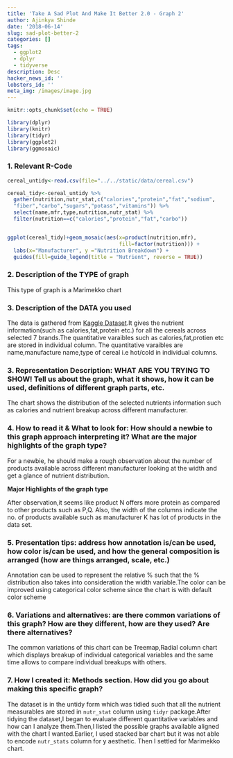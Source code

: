```yaml
---
title: 'Take A Sad Plot And Make It Better 2.0 - Graph 2'
author: Ajinkya Shinde
date: '2018-06-14'
slug: sad-plot-better-2
categories: []
tags:
  - ggplot2
  - dplyr
  - tidyverse
description: Desc
hacker_news_id: ''
lobsters_id: ''
meta_img: /images/image.jpg
---
```



```r
knitr::opts_chunk$set(echo = TRUE)
```



```r
library(dplyr)
library(knitr)
library(tidyr)
library(ggplot2)
library(ggmosaic)
```

### 1. Relevant R-Code

```r
cereal_untidy<-read.csv(file="../../static/data/cereal.csv")

cereal_tidy<-cereal_untidy %>% 
  gather(nutrition,nutr_stat,c("calories","protein","fat","sodium",
  "fiber","carbo","sugars","potass","vitamins")) %>% 
  select(name,mfr,type,nutrition,nutr_stat) %>% 
  filter(nutrition==c("calories","protein","fat","carbo"))


ggplot(cereal_tidy)+geom_mosaic(aes(x=product(nutrition,mfr),
                                    fill=factor(nutrition))) + 
  labs(x="Manufacturer", y ="Nutrition Breakdown") +
  guides(fill=guide_legend(title = "Nutrient", reverse = TRUE))

```

### 2. Description of the TYPE of graph 

This type of graph is a Marimekko chart


### 3. Description of the DATA you used 

The data is gathered from [Kaggle Dataset](https://www.kaggle.com/crawford/80-cereals/data).It gives the nutrient information(such as calories,fat,protein etc.) for all the cereals across selected 7 brands.The quantitative varaibles such as calories,fat,protien etc are stored in individual column. The quantitative varaibles are name,manufacture name,type of cereal i.e hot/cold in individual columns.




### 3. Representation Description: WHAT ARE YOU TRYING TO SHOW! Tell us about the graph, what it shows, how it can be used, definitions of different graph parts, etc.

The chart shows the distribution of the selected nutrients information such as calories and nutrient breakup across different manufacturer.

### 4. How to read it & What to look for: How should a newbie to this graph approach interpreting it? What are the major highlights of the graph type?

For a newbie, he should make a rough observation about the number of products available across different manufacturer looking at the width and get a glance of nutrient distribution.

**Major Highlights of the graph type**

After observation,it seems like product N offers more protein as compared to other products such as P,Q. 
Also, the width of the columns indicate the no. of products available such as manufacturer K has lot of products in the data set.



### 5. Presentation tips: address how annotation is/can be used, how color is/can be used, and how the general composition is arranged (how are things arranged, scale, etc.)

Annotation can be used to represent the  relative % such that the % distribution also takes into consideration the width variable.The color can be improved using categorical color scheme since the chart is with default color scheme


### 6. Variations and alternatives: are there common variations of this graph? How are they different, how are they used? Are there alternatives?

The common variations of this chart can be Treemap,Radial column chart which displays breakup of individual categorical variables and the same time allows to compare individual breakups with others.


### 7. How I created it: Methods section. How did you go about making this specific graph? 

The dataset is in the untidy form which was tidied such that all the nutrient measurables are stored in `nutr_stat` column using `tidyr` package.After tidying the dataset,I began to evaluate different quantitative variables and how can I analyze them.Then,I listed the possible graphs available aligned with the chart I wanted.Earlier, I used stacked bar chart but it was not able to encode `nutr_stats` column for y aesthetic. Then I settled for Marimekko chart.



